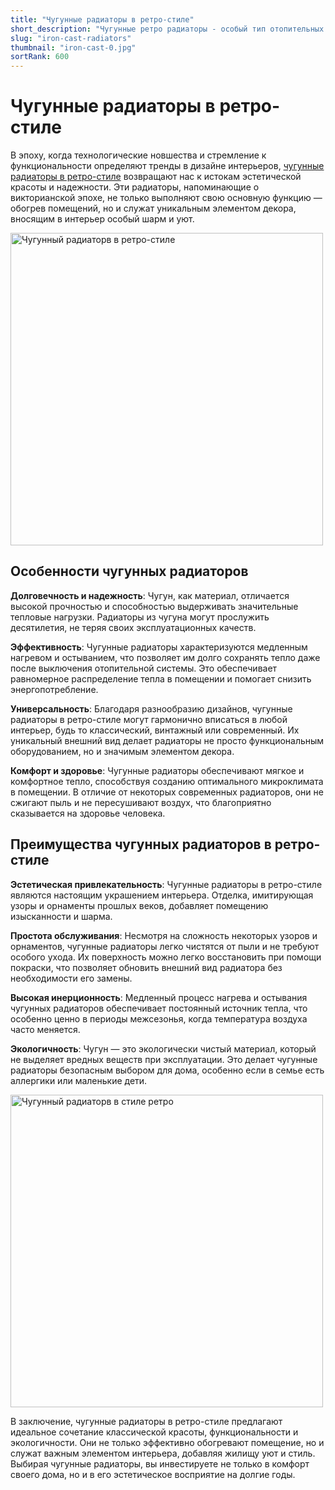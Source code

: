 ```yaml
---
title: "Чугунные радиаторы в ретро-стиле"
short_description: "Чугунные ретро радиаторы - особый тип отопительных приборов. Они подходят как для интерьеров в классическом стиле, так и для современныых дизайнерских решений."
slug: "iron-cast-radiators"
thumbnail: "iron-cast-0.jpg"
sortRank: 600
---
```


# Чугунные радиаторы в ретро-стиле

В эпоху, когда технологические новшества и стремление к функциональности определяют тренды в дизайне интерьеров, [<span class="text-red-500 hover:underline">чугунные радиаторы в ретро-стиле</span>](/retro) возвращают нас к истокам эстетической красоты и надежности. Эти радиаторы, напоминающие о викторианской эпохе, не только выполняют свою основную функцию — обогрев помещений, но и служат уникальным элементом декора, вносящим в интерьер особый шарм и уют.

<div class="flex align-middle justify-center items-center">
  <img 
    src='/images/articles/iron-cast-1.jpg'
    width="500"
    height="500"
    class="rounded-xl"
    alt="Чугунный радиаторв в ретро-стиле"
  />
  </div>

## Особенности чугунных радиаторов

**Долговечность и надежность**: Чугун, как материал, отличается высокой прочностью и способностью выдерживать значительные тепловые нагрузки. Радиаторы из чугуна могут прослужить десятилетия, не теряя своих эксплуатационных качеств.

**Эффективность**: Чугунные радиаторы характеризуются медленным нагревом и остыванием, что позволяет им долго сохранять тепло даже после выключения отопительной системы. Это обеспечивает равномерное распределение тепла в помещении и помогает снизить энергопотребление.

**Универсальность**: Благодаря разнообразию дизайнов, чугунные радиаторы в ретро-стиле могут гармонично вписаться в любой интерьер, будь то классический, винтажный или современный. Их уникальный внешний вид делает радиаторы не просто функциональным оборудованием, но и значимым элементом декора.

**Комфорт и здоровье**: Чугунные радиаторы обеспечивают мягкое и комфортное тепло, способствуя созданию оптимального микроклимата в помещении. В отличие от некоторых современных радиаторов, они не сжигают пыль и не пересушивают воздух, что благоприятно сказывается на здоровье человека.

## Преимущества чугунных радиаторов в ретро-стиле

**Эстетическая привлекательность**: Чугунные радиаторы в ретро-стиле являются настоящим украшением интерьера. Отделка, имитирующая узоры и орнаменты прошлых веков, добавляет помещению изысканности и шарма.

**Простота обслуживания**: Несмотря на сложность некоторых узоров и орнаментов, чугунные радиаторы легко чистятся от пыли и не требуют особого ухода. Их поверхность можно легко восстановить при помощи покраски, что позволяет обновить внешний вид радиатора без необходимости его замены.

**Высокая инерционность**: Медленный процесс нагрева и остывания чугунных радиаторов обеспечивает постоянный источник тепла, что особенно ценно в периоды межсезонья, когда температура воздуха часто меняется.

**Экологичность**: Чугун — это экологически чистый материал, который не выделяет вредных веществ при эксплуатации. Это делает чугунные радиаторы безопасным выбором для дома, особенно если в семье есть аллергики или маленькие дети.

<div class="flex align-middle justify-center items-center">
  <img 
    src='/images/articles/iron-cast-2.jpg'
    width="500"
    height="500"
    class="rounded-xl"
    alt="Чугунный радиаторв в стиле ретро"
  />
  </div>

В заключение, чугунные радиаторы в ретро-стиле предлагают идеальное сочетание классической красоты, функциональности и экологичности. Они не только эффективно обогревают помещение, но и служат важным элементом интерьера, добавляя жилищу уют и стиль. Выбирая чугунные радиаторы, вы инвестируете не только в комфорт своего дома, но и в его эстетическое восприятие на долгие годы.